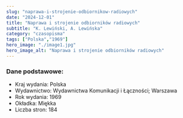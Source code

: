 ```yaml
---
slug: "naprawa-i-strojenie-odbiornikow-radiowych"
date: "2024-12-01"
title: "Naprawa i strojenie odbiorników radiowych"
subtitle: "K. Lewiński, A. Lewińska"
category: "czasopisma"
tags: ["Polska","1969"]
hero_image: "./image1.jpg"
hero_image_alt: "Naprawa i strojenie odbiorników radiowych"
---
```


### Dane podstawowe:

- Kraj wydania: Polska
- Wydawnictwo: Wydawnictwa Komunikacji i Łączności; Warszawa
- Rok wydania: 1969
- Okładka: Miękka
- Liczba stron: 184
